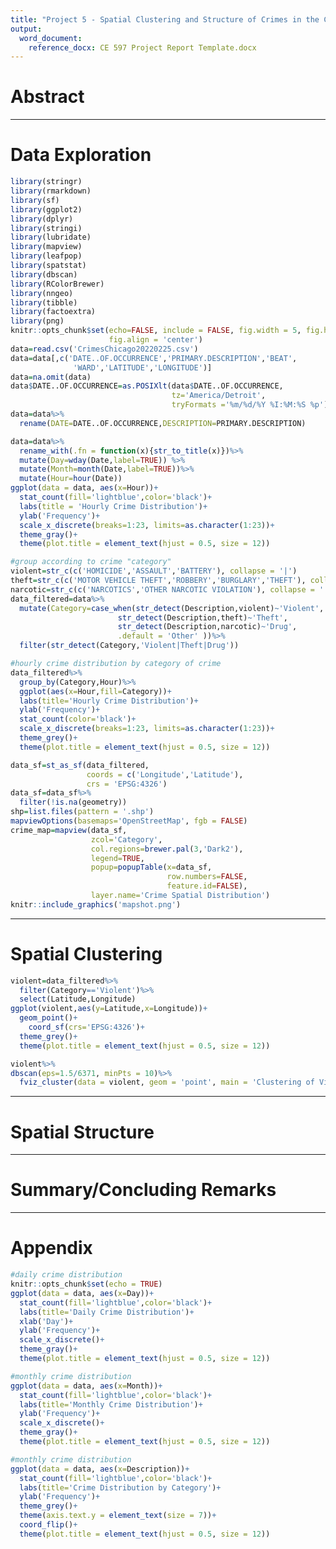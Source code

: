 ```yaml
---
title: "Project 5 - Spatial Clustering and Structure of Crimes in the City of Chicago"
output:
  word_document:
    reference_docx: CE 597 Project Report Template.docx
---
```


# Abstract

------------------------------------------------------------------------

# Data Exploration

```r
library(stringr)
library(rmarkdown)
library(sf)
library(ggplot2)
library(dplyr)
library(stringi)
library(lubridate)
library(mapview)
library(leafpop)
library(spatstat)
library(dbscan)
library(RColorBrewer)
library(nngeo)
library(tibble)
library(factoextra)
library(png)
knitr::opts_chunk$set(echo=FALSE, include = FALSE, fig.width = 5, fig.height = 3,
                      fig.align = 'center')
data=read.csv('CrimesChicago20220225.csv')
data=data[,c('DATE..OF.OCCURRENCE','PRIMARY.DESCRIPTION','BEAT',
              'WARD','LATITUDE','LONGITUDE')]
data=na.omit(data)
data$DATE..OF.OCCURRENCE=as.POSIXlt(data$DATE..OF.OCCURRENCE,
                                    tz='America/Detroit',
                                    tryFormats ='%m/%d/%Y %I:%M:%S %p')
data=data%>%
  rename(DATE=DATE..OF.OCCURRENCE,DESCRIPTION=PRIMARY.DESCRIPTION)
```

```r
data=data%>%
  rename_with(.fn = function(x){str_to_title(x)})%>%
  mutate(Day=wday(Date,label=TRUE)) %>%
  mutate(Month=month(Date,label=TRUE))%>%
  mutate(Hour=hour(Date))
ggplot(data = data, aes(x=Hour))+
  stat_count(fill='lightblue',color='black')+
  labs(title = 'Hourly Crime Distribution')+
  ylab('Frequency')+
  scale_x_discrete(breaks=1:23, limits=as.character(1:23))+
  theme_gray()+
  theme(plot.title = element_text(hjust = 0.5, size = 12))
```

```r
#group according to crime "category"
violent=str_c(c('HOMICIDE','ASSAULT','BATTERY'), collapse = '|')
theft=str_c(c('MOTOR VEHICLE THEFT','ROBBERY','BURGLARY','THEFT'), collapse = '|')
narcotic=str_c(c('NARCOTICS','OTHER NARCOTIC VIOLATION'), collapse = '|')
data_filtered=data%>%
  mutate(Category=case_when(str_detect(Description,violent)~'Violent',
                        str_detect(Description,theft)~'Theft',
                        str_detect(Description,narcotic)~'Drug',
                        .default = 'Other' ))%>%
  filter(str_detect(Category,'Violent|Theft|Drug'))
```

```r
#hourly crime distribution by category of crime
data_filtered%>%
  group_by(Category,Hour)%>%
  ggplot(aes(x=Hour,fill=Category))+
  labs(title='Hourly Crime Distribution')+
  ylab('Frequency')+
  stat_count(color='black')+
  scale_x_discrete(breaks=1:23, limits=as.character(1:23))+
  theme_grey()+
  theme(plot.title = element_text(hjust = 0.5, size = 12))

```

```r
data_sf=st_as_sf(data_filtered,
                 coords = c('Longitude','Latitude'),
                 crs = 'EPSG:4326')
data_sf=data_sf%>%
  filter(!is.na(geometry))
shp=list.files(pattern = '.shp')
mapviewOptions(basemaps='OpenStreetMap', fgb = FALSE)
crime_map=mapview(data_sf,
                  zcol='Category',
                  col.regions=brewer.pal(3,'Dark2'),
                  legend=TRUE,
                  popup=popupTable(x=data_sf,
                                   row.numbers=FALSE,
                                   feature.id=FALSE),
                  layer.name='Crime Spatial Distribution')
knitr::include_graphics('mapshot.png')
```

------------------------------------------------------------------------

# Spatial Clustering

```r
violent=data_filtered%>%
  filter(Category=='Violent')%>%
  select(Latitude,Longitude)
ggplot(violent,aes(y=Latitude,x=Longitude))+
  geom_point()+
    coord_sf(crs='EPSG:4326')+
  theme_grey()+
  theme(plot.title = element_text(hjust = 0.5, size = 12))
```

```r
violent%>%
dbscan(eps=1.5/6371, minPts = 10)%>%
  fviz_cluster(data = violent, geom = 'point', main = 'Clustering of Violent Crimes', pointsize = 0.1)
```

------------------------------------------------------------------------

# Spatial Structure

------------------------------------------------------------------------

# Summary/Concluding Remarks

------------------------------------------------------------------------

# Appendix

```r
#daily crime distribution
knitr::opts_chunk$set(echo = TRUE)
ggplot(data = data, aes(x=Day))+
  stat_count(fill='lightblue',color='black')+
  labs(title='Daily Crime Distribution')+
  xlab('Day')+
  ylab('Frequency')+
  scale_x_discrete()+
  theme_gray()+
  theme(plot.title = element_text(hjust = 0.5, size = 12))
```

```r
#monthly crime distribution
ggplot(data = data, aes(x=Month))+
  stat_count(fill='lightblue',color='black')+
  labs(title='Monthly Crime Distribution')+
  ylab('Frequency')+
  scale_x_discrete()+
  theme_gray()+
  theme(plot.title = element_text(hjust = 0.5, size = 12))
```

```r
#monthly crime distribution
ggplot(data = data, aes(x=Description))+
  stat_count(fill='lightblue',color='black')+
  labs(title='Crime Distribution by Category')+
  ylab('Frequency')+
  theme_grey()+
  theme(axis.text.y = element_text(size = 7))+
  coord_flip()+
  theme(plot.title = element_text(hjust = 0.5, size = 12))
```
